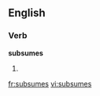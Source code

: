 ==English==

===Verb===
'''subsumes'''

# {{third-person singular of|[[subsume]]}}

[[fr:subsumes]]
[[vi:subsumes]]